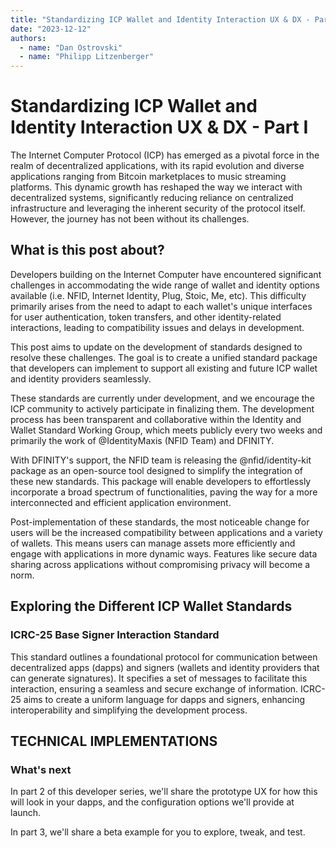 ```yaml
---
title: "Standardizing ICP Wallet and Identity Interaction UX & DX - Part I"
date: "2023-12-12"
authors:
  - name: "Dan Ostrovski"
  - name: "Philipp Litzenberger"
---
```



# Standardizing ICP Wallet and Identity Interaction UX & DX - Part I

The Internet Computer Protocol (ICP) has emerged as a pivotal force in the realm of decentralized
applications, with its rapid evolution and diverse applications ranging from Bitcoin marketplaces to
music streaming platforms. This dynamic growth has reshaped the way we interact with decentralized
systems, significantly reducing reliance on centralized infrastructure and leveraging the inherent
security of the protocol itself. However, the journey has not been without its challenges.

## What is this post about?

Developers building on the Internet Computer have encountered significant challenges in
accommodating the wide range of wallet and identity options available (i.e. NFID, Internet Identity,
Plug, Stoic, Me, etc). This difficulty primarily arises from the need to adapt to each wallet's
unique interfaces for user authentication, token transfers, and other identity-related interactions,
leading to compatibility issues and delays in development.

This post aims to update on the development of standards designed to resolve these challenges. The
goal is to create a unified standard package that developers can implement to support all existing
and future ICP wallet and identity providers seamlessly.

These standards are currently under development, and we encourage the ICP community to actively
participate in finalizing them. The development process has been transparent and collaborative
within the Identity and Wallet Standard Working Group, which meets publicly every two weeks and
primarily the work of @IdentityMaxis (NFID Team) and DFINITY.

With DFINITY's support, the NFID team is releasing the @nfid/identity-kit package as an open-source
tool designed to simplify the integration of these new standards. This package will enable
developers to effortlessly incorporate a broad spectrum of functionalities, paving the way for a
more interconnected and efficient application environment.

Post-implementation of these standards, the most noticeable change for users will be the increased
compatibility between applications and a variety of wallets. This means users can manage assets more
efficiently and engage with applications in more dynamic ways. Features like secure data sharing
across applications without compromising privacy will become a norm.

## Exploring the Different ICP Wallet Standards

### ICRC-25 Base Signer Interaction Standard

This standard outlines a foundational protocol for communication between decentralized apps (dapps)
and signers (wallets and identity providers that can generate signatures). It specifies a set of
messages to facilitate this interaction, ensuring a seamless and secure exchange of information.
ICRC-25 aims to create a uniform language for dapps and signers, enhancing interoperability and
simplifying the development process.

## TECHNICAL IMPLEMENTATIONS

### What's next

In part 2 of this developer series, we'll share the prototype UX for how this will look in your
dapps, and the configuration options we'll provide at launch.

In part 3, we'll share a beta example for you to explore, tweak, and test.
